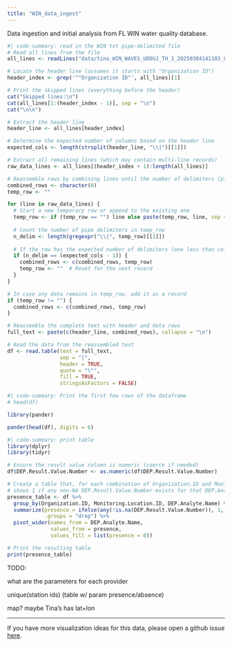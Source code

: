 ```yaml
---
title: "WIN_data_ingest"
---
```


Data ingestion and initial analysis from FL WIN water quality database.

```R
#| code-summary: read in the WIN txt pipe-delimited file
# Read all lines from the file
all_lines <- readLines("data/tina_WIN_WAVES_UDOUJ_TH_1_20250304141103_89325.txt")

# Locate the header line (assumes it starts with "Organization ID")
header_index <- grep('^"Organization ID"', all_lines)[1]

# Print the skipped lines (everything before the header)
cat("Skipped lines:\n")
cat(all_lines[1:(header_index - 1)], sep = "\n")
cat("\n\n")

# Extract the header line
header_line <- all_lines[header_index]

# Determine the expected number of columns based on the header line
expected_cols <- length(strsplit(header_line, "\\|")[[1]])

# Extract all remaining lines (which may contain multi-line records)
raw_data_lines <- all_lines[(header_index + 1):length(all_lines)]

# Reassemble rows by combining lines until the number of delimiters (pipes) matches expectation.
combined_rows <- character(0)
temp_row <- ""

for (line in raw_data_lines) {
  # Start a new temporary row or append to the existing one
  temp_row <- if (temp_row == "") line else paste(temp_row, line, sep = "\n")
  
  # Count the number of pipe delimiters in temp_row
  n_delim <- length(gregexpr("\\|", temp_row)[[1]])
  
  # If the row has the expected number of delimiters (one less than columns), it's complete.
  if (n_delim == (expected_cols - 1)) {
    combined_rows <- c(combined_rows, temp_row)
    temp_row <- ""  # Reset for the next record
  }
}

# In case any data remains in temp_row, add it as a record
if (temp_row != "") {
  combined_rows <- c(combined_rows, temp_row)
}

# Reassemble the complete text with header and data rows
full_text <- paste(c(header_line, combined_rows), collapse = "\n")

# Read the data from the reassembled text
df <- read.table(text = full_text,
                 sep = "|",
                 header = TRUE,
                 quote = "\"",
                 fill = TRUE,
                 stringsAsFactors = FALSE)


```
```R
#| code-summary: Print the first few rows of the dataframe
# head(df)

library(pander)

pander(head(df), digits = 6)
```

```R
#| code-summary: print table
library(dplyr)
library(tidyr)

# Ensure the result value column is numeric (coerce if needed)
df$DEP.Result.Value.Number <- as.numeric(df$DEP.Result.Value.Number)

# Create a table that, for each combination of Organization.ID and Monitoring.Location.ID,
# shows 1 if any non-NA DEP.Result.Value.Number exists for that DEP.Analyte.Name, 0 otherwise.
presence_table <- df %>%
  group_by(Organization.ID, Monitoring.Location.ID, DEP.Analyte.Name) %>%
  summarize(presence = ifelse(any(!is.na(DEP.Result.Value.Number)), 1, 0),
            .groups = "drop") %>%
  pivot_wider(names_from = DEP.Analyte.Name,
              values_from = presence,
              values_fill = list(presence = 0))

# Print the resulting table
print(presence_table)
```

TODO: 

what are the parameters for each provider

unique(station ids) (table w/ param presence/absence)

map? maybe Tina's has lat+lon

------------------------------------------------------------------

If you have more visualization ideas for this data, please open a github issue [here](https://github.com/USF-IMARS/WIN_data_ingest/issues).